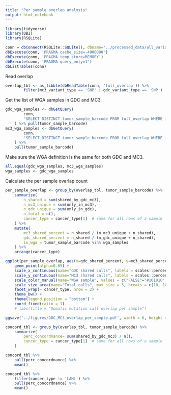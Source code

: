 ```yaml
---
title: "Per sample overlap analysis"
output: html_notebook
---
```


```r
library(tidyverse)
library(DBI)
library(RSQLite)
```

```r
conn = dbConnect(RSQLite::SQLite(), dbname='../processed_data/all_variants.sqlite')
dbExecute(conn, 'PRAGMA cache_size=-4000000')
dbExecute(conn, 'PRAGMA temp_store=MEMORY')
dbExecute(conn, 'PRAGMA query_only=1')
dbListTables(conn)
```

Read overlap 
```r
overlap_tbl <- as_tibble(dbReadTable(conn, 'full_overlap')) %>%
        filter(mc3_variant_type == 'SNP' | gdc_variant_type == 'SNP')
```

Get the list of WGA samples in GDC and MC3.
```r
gdc_wga_samples <- dbGetQuery(
        conn, 
        "SELECT DISTINCT tumor_sample_barcode FROM full_overlap WHERE instr(gdc_gdc_filter, 'wga') > 0"
    ) %>% pull(tumor_sample_barcode)
mc3_wga_samples <- dbGetQuery(
        conn, 
        "SELECT DISTINCT tumor_sample_barcode FROM full_overlap WHERE instr(mc3_filter, 'wga') > 0"
    ) %>% 
    pull(tumor_sample_barcode)
```

Make sure the WGA definition is the same for both GDC and MC3.
```r
all.equal(gdc_wga_samples, mc3_wga_samples)
wga_samples <- gdc_wga_samples
```


Calculate the per sample overlap count
```r
per_sample_overlap <- group_by(overlap_tbl, tumor_sample_barcode) %>%
    summarize(
        n_shared = sum(shared_by_gdc_mc3),
        n_mc3_unique = sum(only_in_mc3),
        n_gdc_unique = sum(only_in_gdc),
        n_total = n(),
        cancer_type = cancer_type[1]  # same for all rows of a sample
    ) %>%
    mutate(
        mc3_shared_percent = n_shared / (n_mc3_unique + n_shared),
        gdc_shared_percent = n_shared / (n_gdc_unique + n_shared),
        is_wga = tumor_sample_barcode %in% wga_samples
    ) %>% 
    arrange(cancer_type)
```

```r
ggplot(per_sample_overlap, aes(x=gdc_shared_percent, y=mc3_shared_percent, size=n_total, color=is_wga)) +
    geom_point(alpha=0.65) + 
    scale_x_continuous(name="GDC shared calls", labels = scales::percent) +
    scale_y_continuous(name="MC3 shared calls", labels = scales::percent) + 
    scale_color_manual(name="WGA sample", values = c("FALSE"="#101010", "TRUE"="#D55E00"), labels = c("No", "Yes")) + 
    scale_size_area(name="Total calls", max_size = 5, breaks = c(10, 100, 1000, 10000), trans='sqrt') + 
    facet_wrap(~ cancer_type, nrow = 2) +
    theme_bw() + 
    theme(legend.position = "bottom") +
    coord_fixed(ratio = 1) 
    # labs(title = "Somatic mutation call overlap per sample")

ggsave('../figures/GDC_MC3_overlap_per_sample.pdf', width = 6, height = 6.5)
```


```r
concord_tbl <- group_by(overlap_tbl, tumor_sample_barcode) %>%
    summarize(
        perc_concordnance= sum(shared_by_gdc_mc3) / n(),
        cancer_type = cancer_type[1]  # same for all rows of a sample
    )
```

```r
concord_tbl %>%
    pull(perc_concordnance) %>%
    mean()
```

```r
concord_tbl %>%
    filter(cancer_type != 'LAML') %>%
    pull(perc_concordnance) %>%
    mean()
```

